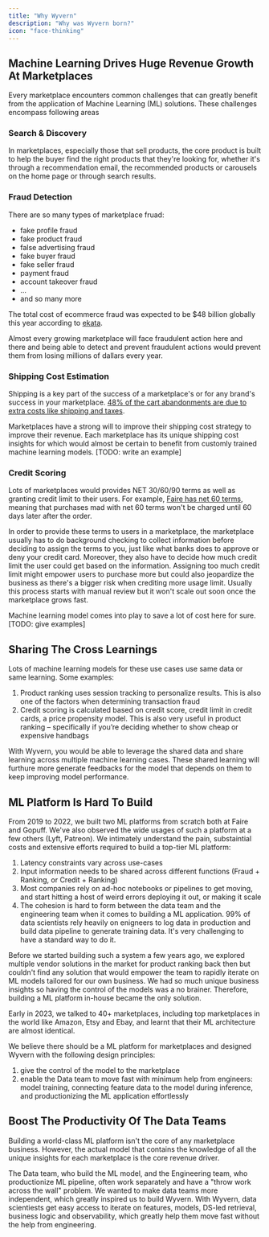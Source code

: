```yaml
---
title: "Why Wyvern"
description: "Why was Wyvern born?"
icon: "face-thinking"
---
```


## Machine Learning Drives Huge Revenue Growth At Marketplaces

Every marketplace encounters common challenges that can greatly benefit from the application of Machine Learning (ML) solutions. These challenges encompass following areas

### Search & Discovery

In marketplaces, especially those that sell products, the core product is built to help the buyer find the right products that they're looking for, whether it's through a recommendation email, the recommended products or carousels on the home page or through search results.

### Fraud Detection

There are so many types of marketplace fruad:

- fake profile fraud
- fake product fraud
- false advertising fraud
- fake buyer fraud
- fake seller fraud
- payment fraud
- account takeover fraud
- ...
- and so many more

The total cost of ecommerce fraud was expected to be \$48 billion globally this year according to [ekata](https://ekata.com/blog/ecommerce-fraud-trends-and-statistics-merchants-need-to-know-in-2023).

Almost every growing marketplace will face fraudulent action here and there and being able to detect and prevent fraudulent actions would prevent them from losing millions of dallars every year.

### Shipping Cost Estimation

Shipping is a key part of the success of a marketplace's or for any brand's success in your marketplace. [48% of the cart abandonments are due to extra costs like shipping and taxes](https://www.printful.com/blog/ecommerce-shipping-pricing).

Marketplaces have a strong will to improve their shipping cost strategy to improve their revenue. Each marketplace has its unique shipping cost insights for which would almost be certain to benefit from customly trained machine learning models. [TODO: write an example]

### Credit Scoring

Lots of marketplaces would provides NET 30/60/90 terms as well as granting credit limit to their users. For example, [Faire has net 60 terms](https://www.faire.com/net-terms), meaning that purchases mad with net 60 terms won't be charged until 60 days later after the order.

In order to provide these terms to users in a marketplace, the marketplace usually has to do background checking to collect information before deciding to assign the terms to you, just like what banks does to approve or deny your credit card. Moreover, they also have to decide how much credit limit the user could get based on the information. Assigning too much credit limit might empower users to purchase more but could also jeopardize the business as there's a bigger risk when crediting more usage limit. Usually this process starts with manual review but it won't scale out soon once the marketplace grows fast.

Machine learning model comes into play to save a lot of cost here for sure. [TODO: give examples]

## Sharing The Cross Learnings

Lots of machine learning models for these use cases use same data or same learning. Some examples:

1. Product ranking uses session tracking to personalize results. This is also one of the factors when determining transaction fraud
2. Credit scoring is calculated based on credit score, credit limit in credit cards, a price propensity model. This is also very useful in product ranking – specifically if you’re deciding whether to show cheap or expensive handbags

With Wyvern, you would be able to leverage the shared data and share learning across multiple machine learning cases. These shared learning will furthure more generate feedbacks for the model that depends on them to keep improving model performance.

## ML Platform Is Hard To Build

From 2019 to 2022, we built two ML platforms from scratch both at Faire and Gopuff. We've also observed the wide usages of such a platform at a few others (Lyft, Patreon). We intimately understand the pain, substaintial costs and extensive efforts required to build a top-tier ML platform:

1. Latency constraints vary across use-cases
2. Input information needs to be shared across different functions (Fraud + Ranking, or Credit + Ranking)
3. Most companies rely on ad-hoc notebooks or pipelines to get moving, and start hitting a host of weird errors deploying it out, or making it scale
4. The cohesion is hard to form between the data team and the engineering team when it comes to building a ML application. 99% of data scientists rely heavily on enigneers to log data in production and build data pipeline to generate training data. It's very challenging to have a standard way to do it.

Before we started building such a system a few years ago, we explored multiple vendor solutions in the market for product ranking back then but couldn't find any solution that would empower the team to rapidly iterate on ML models tailored for our own business. We had so much unique business insights so having the control of the models was a no brainer. Therefore, building a ML platform in-house became the only solution.

Early in 2023, we talked to 40+ marketplaces, including top marketplaces in the world like Amazon, Etsy and Ebay, and learnt that their ML architecture are almost identical.

We believe there should be a ML platform for marketplaces and designed Wyvern with the following design principles:

1. give the control of the model to the marketplace
2. enable the Data team to move fast with minimum help from engineers: model training, connecting feature data to the model during inference, and productionizing the ML application effortlessly

## Boost The Productivity Of The Data Teams

Building a world-class ML platform isn't the core of any marketplace business. However, the actual model that contains the knowledge of all the unique insights for each marketplace is the core revenue driver.

The Data team, who build the ML model, and the Engineering team, who productionize ML pipeline, often work separately and have a "throw work across the wall" problem. We wanted to make data teams more independent, which greatly inspired us to build Wyvern. With Wyvern, data scientiests get easy access to iterate on features, models, DS-led retrieval, business logic and observability, which greatly help them move fast without the help from engineering.
